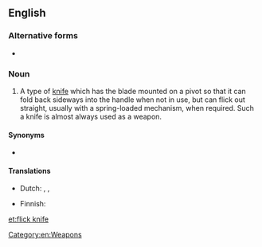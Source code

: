 ==English==
{{wikipedia}}

===Alternative forms===
* {{l|en|flick-knife}}

===Noun===
{{en-noun|head=[[flick]] [[knife]]|flick knives}}

# {{lb|en|British}} A type of [[knife]] which has the blade mounted on a pivot so that it can fold back sideways into the handle when not in use, but can flick out straight, usually with a spring-loaded mechanism, when required. Such a knife is almost always used as a weapon.

====Synonyms====
* {{l|en|switchblade}}

====Translations====
{{trans-top|knife with blade on pivot}}
* Dutch: {{t|nl|springmes|n}}, {{t|nl|vouwmes}}, {{t|nl|stiletto}}
{{trans-mid}}
* Finnish: {{t+|fi|stiletti}}
{{trans-bottom}}

[[Category:en:Weapons]]

[[et:flick knife]]